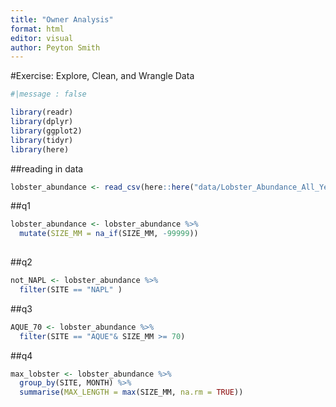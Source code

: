 ```yaml
---
title: "Owner Analysis"
format: html
editor: visual
author: Peyton Smith
---
```


#Exercise: Explore, Clean, and Wrangle Data

```r

#|message : false

library(readr)
library(dplyr)
library(ggplot2)
library(tidyr)
library(here)

```

##reading in data
```r
lobster_abundance <- read_csv(here::here("data/Lobster_Abundance_All_Years_20220829.csv"))

```

##q1
```r

lobster_abundance <- lobster_abundance %>% 
  mutate(SIZE_MM = na_if(SIZE_MM, -99999))
       
```

##q2
```r
not_NAPL <- lobster_abundance %>% 
  filter(SITE == "NAPL" )
```

##q3
```r
AQUE_70 <- lobster_abundance %>% 
  filter(SITE == "AQUE"& SIZE_MM >= 70)

```

##q4
```r
max_lobster <- lobster_abundance %>% 
  group_by(SITE, MONTH) %>% 
  summarise(MAX_LENGTH = max(SIZE_MM, na.rm = TRUE))
```

